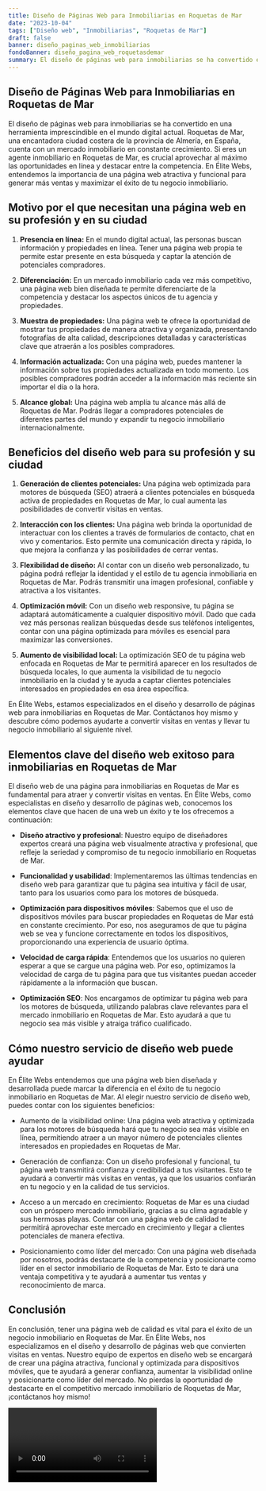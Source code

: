 ```yaml
---
title: Diseño de Páginas Web para Inmobiliarias en Roquetas de Mar
date: "2023-10-04"
tags: ["Diseño web", "Inmobiliarias", "Roquetas de Mar"]
draft: false
banner: diseño_paginas_web_inmobiliarias
fondoBanner: diseño_pagina_web_roquetasdemar
summary: El diseño de páginas web para inmobiliarias se ha convertido en una herramienta imprescindible en el mundo digital actual. Roquetas de Mar, una encantadora ciudad costera de la provincia de Almería, en España, cuenta con un mercado inmobiliario en constante crecimiento. Si eres un agente inmobiliario en Roquetas de Mar, es crucial aprovechar al máximo las oportunidades en línea y destacar entre la competencia. En Élite Webs, entendemos la importancia de una página web atractiva y funcional para generar más ventas y maximizar el éxito de tu negocio inmobiliario.
---
```



## Diseño de Páginas Web para Inmobiliarias en Roquetas de Mar

El diseño de páginas web para inmobiliarias se ha convertido en una herramienta imprescindible en el mundo digital actual. Roquetas de Mar, una encantadora ciudad costera de la provincia de Almería, en España, cuenta con un mercado inmobiliario en constante crecimiento. Si eres un agente inmobiliario en Roquetas de Mar, es crucial aprovechar al máximo las oportunidades en línea y destacar entre la competencia. En Élite Webs, entendemos la importancia de una página web atractiva y funcional para generar más ventas y maximizar el éxito de tu negocio inmobiliario.

## Motivo por el que necesitan una página web en su profesión y en su ciudad

1. **Presencia en línea:** En el mundo digital actual, las personas buscan información y propiedades en línea. Tener una página web propia te permite estar presente en esta búsqueda y captar la atención de potenciales compradores.

2. **Diferenciación:** En un mercado inmobiliario cada vez más competitivo, una página web bien diseñada te permite diferenciarte de la competencia y destacar los aspectos únicos de tu agencia y propiedades.

3. **Muestra de propiedades:** Una página web te ofrece la oportunidad de mostrar tus propiedades de manera atractiva y organizada, presentando fotografías de alta calidad, descripciones detalladas y características clave que atraerán a los posibles compradores.

4. **Información actualizada:** Con una página web, puedes mantener la información sobre tus propiedades actualizada en todo momento. Los posibles compradores podrán acceder a la información más reciente sin importar el día o la hora.

5. **Alcance global:** Una página web amplía tu alcance más allá de Roquetas de Mar. Podrás llegar a compradores potenciales de diferentes partes del mundo y expandir tu negocio inmobiliario internacionalmente.

## Beneficios del diseño web para su profesión y su ciudad

1. **Generación de clientes potenciales:** Una página web optimizada para motores de búsqueda (SEO) atraerá a clientes potenciales en búsqueda activa de propiedades en Roquetas de Mar, lo cual aumenta las posibilidades de convertir visitas en ventas.

2. **Interacción con los clientes:** Una página web brinda la oportunidad de interactuar con los clientes a través de formularios de contacto, chat en vivo y comentarios. Esto permite una comunicación directa y rápida, lo que mejora la confianza y las posibilidades de cerrar ventas.

3. **Flexibilidad de diseño:** Al contar con un diseño web personalizado, tu página podrá reflejar la identidad y el estilo de tu agencia inmobiliaria en Roquetas de Mar. Podrás transmitir una imagen profesional, confiable y atractiva a los visitantes.

4. **Optimización móvil:** Con un diseño web responsive, tu página se adaptará automáticamente a cualquier dispositivo móvil. Dado que cada vez más personas realizan búsquedas desde sus teléfonos inteligentes, contar con una página optimizada para móviles es esencial para maximizar las conversiones.

5. **Aumento de visibilidad local:** La optimización SEO de tu página web enfocada en Roquetas de Mar te permitirá aparecer en los resultados de búsqueda locales, lo que aumenta la visibilidad de tu negocio inmobiliario en la ciudad y te ayuda a captar clientes potenciales interesados en propiedades en esa área específica.

En Élite Webs, estamos especializados en el diseño y desarrollo de páginas web para inmobiliarias en Roquetas de Mar. Contáctanos hoy mismo y descubre cómo podemos ayudarte a convertir visitas en ventas y llevar tu negocio inmobiliario al siguiente nivel.

<GifSeo />

<Cta />

## Elementos clave del diseño web exitoso para inmobiliarias en Roquetas de Mar

El diseño web de una página para inmobiliarias en Roquetas de Mar es fundamental para atraer y convertir visitas en ventas. En Élite Webs, como especialistas en diseño y desarrollo de páginas web, conocemos los elementos clave que hacen de una web un éxito y te los ofrecemos a continuación:

- **Diseño atractivo y profesional**: Nuestro equipo de diseñadores expertos creará una página web visualmente atractiva y profesional, que refleje la seriedad y compromiso de tu negocio inmobiliario en Roquetas de Mar.

- **Funcionalidad y usabilidad**: Implementaremos las últimas tendencias en diseño web para garantizar que tu página sea intuitiva y fácil de usar, tanto para los usuarios como para los motores de búsqueda.

- **Optimización para dispositivos móviles**: Sabemos que el uso de dispositivos móviles para buscar propiedades en Roquetas de Mar está en constante crecimiento. Por eso, nos aseguramos de que tu página web se vea y funcione correctamente en todos los dispositivos, proporcionando una experiencia de usuario óptima.

- **Velocidad de carga rápida**: Entendemos que los usuarios no quieren esperar a que se cargue una página web. Por eso, optimizamos la velocidad de carga de tu página para que tus visitantes puedan acceder rápidamente a la información que buscan.

- **Optimización SEO**: Nos encargamos de optimizar tu página web para los motores de búsqueda, utilizando palabras clave relevantes para el mercado inmobiliario en Roquetas de Mar. Esto ayudará a que tu negocio sea más visible y atraiga tráfico cualificado.

## Cómo nuestro servicio de diseño web puede ayudar

En Élite Webs entendemos que una página web bien diseñada y desarrollada puede marcar la diferencia en el éxito de tu negocio inmobiliario en Roquetas de Mar. Al elegir nuestro servicio de diseño web, puedes contar con los siguientes beneficios:

- Aumento de la visibilidad online: Una página web atractiva y optimizada para los motores de búsqueda hará que tu negocio sea más visible en línea, permitiendo atraer a un mayor número de potenciales clientes interesados en propiedades en Roquetas de Mar.

- Generación de confianza: Con un diseño profesional y funcional, tu página web transmitirá confianza y credibilidad a tus visitantes. Esto te ayudará a convertir más visitas en ventas, ya que los usuarios confiarán en tu negocio y en la calidad de tus servicios.

- Acceso a un mercado en crecimiento: Roquetas de Mar es una ciudad con un próspero mercado inmobiliario, gracias a su clima agradable y sus hermosas playas. Contar con una página web de calidad te permitirá aprovechar este mercado en crecimiento y llegar a clientes potenciales de manera efectiva.

- Posicionamiento como líder del mercado: Con una página web diseñada por nosotros, podrás destacarte de la competencia y posicionarte como líder en el sector inmobiliario de Roquetas de Mar. Esto te dará una ventaja competitiva y te ayudará a aumentar tus ventas y reconocimiento de marca.

## Conclusión

En conclusión, tener una página web de calidad es vital para el éxito de un negocio inmobiliario en Roquetas de Mar. En Élite Webs, nos especializamos en el diseño y desarrollo de páginas web que convierten visitas en ventas. Nuestro equipo de expertos en diseño web se encargará de crear una página atractiva, funcional y optimizada para dispositivos móviles, que te ayudará a generar confianza, aumentar la visibilidad online y posicionarte como líder del mercado. No pierdas la oportunidad de destacarte en el competitivo mercado inmobiliario de Roquetas de Mar, ¡contáctanos hoy mismo!

<Video />

<CtaBot job="Inmobiliarias" city="Roquetas de Mar" />

<Gmaps query="Roquetas de Mar+españa+maps" />
